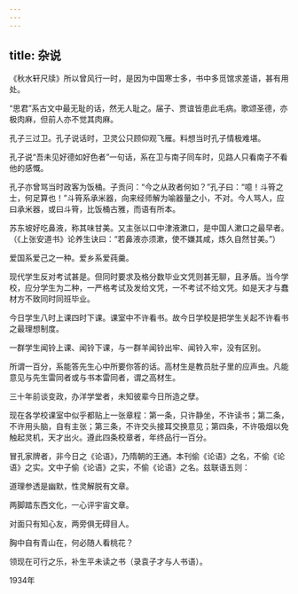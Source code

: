 ```yaml
---
---
---
```

title: 杂说
---




《秋水轩尺牍》所以曾风行一时，是因为中国寒士多，书中多觅馆求差语，甚有用处。

“思君”系古文中最无耻的话，然无人耻之。届子、贾谊皆患此毛病。歌颂圣德，亦极肉麻，但前人亦不觉其肉麻。

孔子三过卫。孔子说话时，卫灵公只顾仰观飞雁。料想当时孔子情极难堪。

孔子说“吾未见好德如好色者”一句话，系在卫与南子同车时，见路人只看南子不看他的感慨。

孔子亦曾骂当时政客为饭桶。子贡问：“今之从政者何如？”孔子曰：“噫！斗筲之士，何足算也！”斗筲系承米器，向来经师解为喻器量之小，不对。今人骂人，应曰承米器，或曰斗筲，比饭桶古雅，而语有所本。

苏东坡好吃鼻液，称其味甘美。又主张以口中津液漱口，是中国人漱口之最早者。（《上张安道书》论养生诀曰：“若鼻液亦须漱，使不嫌其咸，炼久自然甘美。”）

爱国系爱己之一种。爱乡系爱莼羹。

现代学生反对考试甚是。但同时要求及格分数毕业文凭则甚无聊，且矛盾。当今学校，应分学生为二种，一严格考试及发给文凭，一不考试不给文凭。如是天才与蠢材方不致同时同班毕业。

今日学生八时上课四时下课。课室中不许看书。故今日学校是把学生关起不许看书之最理想制度。

一群学生闻铃上课、闻铃下课，与一群羊闻铃出牢、闻铃入牢，没有区别。

所谓一百分，系能答先生心中所要你答的话。高材生是教员肚子里的应声虫。凡能意见与先生雷同者或与书本雷同者，谓之高材生。

三十年前谈变政，办洋学堂者，未知彼辈今日所造之孽。

现在各学校课室中似乎都贴上一张章程：第一条，只许静坐，不许读书；第二条，不许用头脑，自有主张；第三条，不许交头接耳交换意见；第四条，不许吸烟以免触起灵机，天才出火。遵此四条校章者，年终品行一百分。

冒孔家牌者，非今日之《论语》，乃隋朝的王通。本刊偷《论语》之名，不偷《论语》之实。文中子偷《论语》之实，不偷《论语》之名。兹联语五则：

道理参透是幽默，性灵解脱有文章。

两脚踏东西文化，一心评宇宙文章。

对面只有知心友，两旁俱无碍目人。

胸中自有青山在，何必随人看桃花？

领现在可行之乐，补生平未读之书（录袁子才与人书语）。

1934年